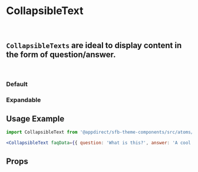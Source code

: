 

<Meta of={CollapsibleTextStories} />

# CollapsibleText

<br />

## `CollapsibleTexts` are ideal to display content in the form of question/answer.

<br />

### Default

<Canvas>
  <Story of={CollapsibleTextStories.Default} />
</Canvas>

### Expandable

<Canvas>
  <Story of={CollapsibleTextStories.Expandable} />
</Canvas>

## Usage Example

```jsx
import CollapsibleText from '@appdirect/sfb-theme-components/src/atoms/collapsible-text/CollapsibleText';

<CollapsibleText faqData={{ question: 'What is this?', answer: 'A cool MDX document.'}} />

```

## Props

<ArgsTable of={CollapsibleText} />
